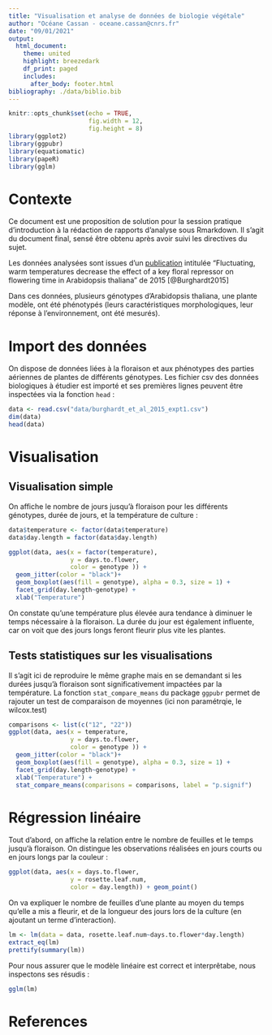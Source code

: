 ---
title: "Visualisation et analyse de données de biologie végétale"
author: "Océane Cassan - oceane.cassan@cnrs.fr"
date: "09/01/2021"
output:
  html_document:
    theme: united
    highlight: breezedark
    df_print: paged
    includes:
      after_body: footer.html
bibliography: ./data/biblio.bib
---

```{r setup, include=FALSE}
knitr::opts_chunk$set(echo = TRUE,
                      fig.width = 12, 
                      fig.height = 8)
library(ggplot2)
library(ggpubr)
library(equatiomatic)
library(papeR)
library(gglm)
```

# Contexte

Ce document est une proposition de solution pour la session pratique d'introduction à la rédaction de rapports d'analyse sous Rmarkdown.
Il s'agit du document final, sensé être obtenu après avoir suivi les directives du sujet.

Les données analysées sont issues d'un [publication](https://nph.onlinelibrary.wiley.com/doi/10.1111/nph.13799) intitulée "Fluctuating, warm temperatures decrease the effect of a key floral repressor on flowering time in Arabidopsis thaliana" de 2015 [@Burghardt2015]

Dans ces données, plusieurs génotypes d'Arabidopsis thaliana, une plante modèle, ont été phénotypés (leurs caractéristiques morphologiques, leur réponse à l'environnement, ont été mesurés).

# Import des données

On dispose de données liées à la floraison et aux phénotypes des parties aériennes de plantes de différents génotypes.
Les fichier csv des données biologiques à étudier est importé et ses premières lignes peuvent être inspectées via la fonction ```head``` :

```{r import}
data <- read.csv("data/burghardt_et_al_2015_expt1.csv")
dim(data)
head(data)
```
# Visualisation {.tabset .tabset-fade}

## Visualisation simple 

On affiche le nombre de jours jusqu'à floraison pour les différents génotypes, durée de jours, et la température de culture :

```{r visu, warning=FALSE, message=FALSE}
data$temperature <- factor(data$temperature)
data$day.length = factor(data$day.length)

ggplot(data, aes(x = factor(temperature), 
                 y = days.to.flower, 
                 color = genotype )) + 
  geom_jitter(color = "black")+ 
  geom_boxplot(aes(fill = genotype), alpha = 0.3, size = 1) +
  facet_grid(day.length~genotype) + 
  xlab("Temperature")
```

On constate qu'une température plus élevée aura tendance à diminuer le temps nécessaire à la floraison.
La durée du jour est également influente, car on voit que des jours longs feront fleurir plus vite les plantes.

## Tests statistiques sur les visualisations

Il s'agit ici de reproduire le même graphe mais en se demandant si les durées jusqu'à floraison sont significativement impactées par la température. La fonction ```stat_compare_means``` du package ```ggpubr``` permet de rajouter un test de comparaison de moyennes (ici non paramétrqie, le wilcox.test)


```{r pvalues, warning=F, message=TRUE}
comparisons <- list(c("12", "22"))
ggplot(data, aes(x = temperature, 
                 y = days.to.flower, 
                 color = genotype )) + 
  geom_jitter(color = "black")+ 
  geom_boxplot(aes(fill = genotype), alpha = 0.3, size = 1) +
  facet_grid(day.length~genotype) + 
  xlab("Temperature") + 
  stat_compare_means(comparisons = comparisons, label = "p.signif")
```

# Régression linéaire



Tout d'abord, on affiche la relation entre le nombre de feuilles et le temps jusqu'à floraison. On distingue les observations réalisées en jours courts ou en jours longs par la couleur :


```{r message=FALSE, warning=FALSE}
ggplot(data, aes(x = days.to.flower, 
                 y = rosette.leaf.num, 
                 color = day.length)) + geom_point()
```

On va expliquer le nombre de feuilles d'une plante au moyen du temps qu'elle a mis a fleurir, et de la longueur des jours lors de la culture (en ajoutant un terme d'interaction).

```{r}
lm <- lm(data = data, rosette.leaf.num~days.to.flower*day.length)
extract_eq(lm)
prettify(summary(lm))
```


Pour nous assurer que le modèle linéaire est correct et interprêtabe, nous inspectons ses résudis : 


```{r}
gglm(lm)
```

# References
